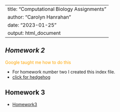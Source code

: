 ---
title: "Computational Biology Assignments"
author: "Carolyn Hanrahan"
date: "2023-01-25"
output: html_document
 ---

*Homework 2*
- 
<span style = "color: orange;">Google taught me how to do this</span>


- For homework number two I created this index file. 
- [click for hedgehog](hedgehog1.jpg)

## Homework 3 

- [Homework3](homework3.Rmd)






